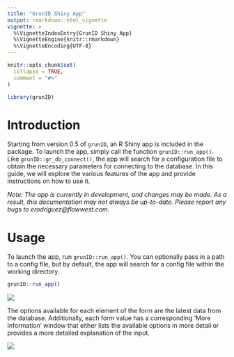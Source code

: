```yaml
---
title: "GrunID Shiny App"
output: rmarkdown::html_vignette
vignette: >
  %\VignetteIndexEntry{GrunID Shiny App}
  %\VignetteEngine{knitr::rmarkdown}
  %\VignetteEncoding{UTF-8}
---
```


```r
knitr::opts_chunk$set(
  collapse = TRUE,
  comment = "#>"
)
```

```r
library(grunID)
```

# Introduction

Starting from version 0.5 of `grunID`, an R Shiny app is included in the package. To launch the app, simply call the function `grunID::run_app()`. Like `grunID::gr_db_connect()`, the app will search for a configuration file to obtain the necessary parameters for connecting to the database. In this guide, we will explore the various features of the app and provide instructions on how to use it.

*Note: The app is currently in development, and changes may be made. As a result, this documentation may not always be up-to-date. Please report any bugs to erodriguez@flowwest.com.*

# Usage

To launch the app, run `grunID::run_app()`. You can optionally pass in a path to a config file, but by 
default, the app will search for a config file within the working directory.

```r
grunID::run_app()
```

![](assets/app-landing.png)


The options available for each element of the form are the latest data from the database. Additionally, each form value has a corresponding 'More Information' window that either lists the available options in more detail or provides a more detailed explanation of the input.


![](assets/grunid-app-more-info.gif)
